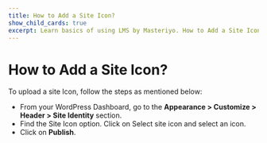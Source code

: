 ---
title: How to Add a Site Icon?
show_child_cards: true
excerpt: Learn basics of using LMS by Masteriyo. How to Add a Site Icon.
---

# How to Add a Site Icon?

To upload a site Icon, follow the steps as mentioned below:

- From your WordPress Dashboard, go to the **Appearance > Customize > Header > Site Identity** section.
- Find the Site Icon option. Click on Select site icon and select an icon.
- Click on **Publish**.


